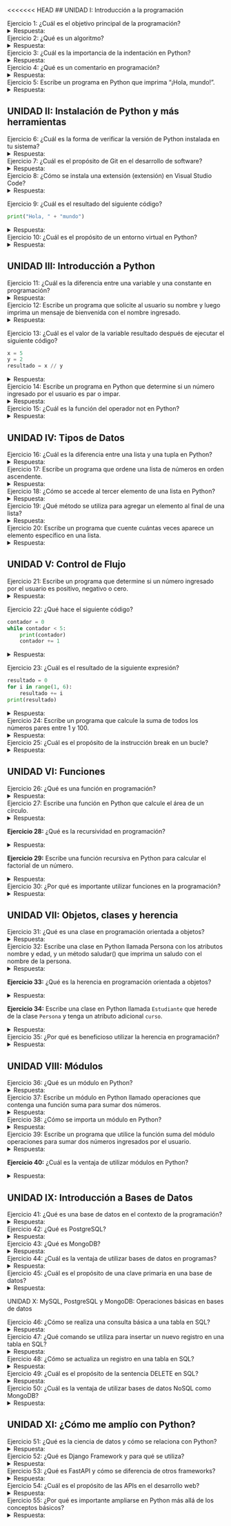 <<<<<<< HEAD
## UNIDAD I: Introducción a la programación

Ejercicio 1:
¿Cuál es el objetivo principal de la programación?
<details>
<summary>Respuesta:</summary>
El objetivo principal de la programación es resolver problemas y automatizar tareas utilizando un lenguaje de programación.
</details>

Ejercicio 2:
¿Qué es un algoritmo?
<details>
<summary>Respuesta:</summary>
Un algoritmo es un conjunto de instrucciones ordenadas y precisas que describen cómo realizar una tarea o resolver un problema.
</details>

Ejercicio 3:
¿Cuál es la importancia de la indentación en Python?
<details>
<summary>Respuesta:</summary>
La indentación en Python es importante porque define el bloque de código perteneciente a una estructura, como un bucle o una función. Python utiliza la indentación en lugar de llaves u otros caracteres para delimitar bloques de código.
</details>

Ejercicio 4:
¿Qué es un comentario en programación?
<details>
<summary>Respuesta:</summary>
Un comentario en programación es un texto explicativo que se agrega en el código para hacerlo más comprensible. Los comentarios son ignorados por el intérprete y son útiles para documentar el código.
</details>

Ejercicio 5:
Escribe un programa en Python que imprima "¡Hola, mundo!".
<details>
<summary>Respuesta:</summary>
```python
print("¡Hola, mundo!")
```
</details>

## UNIDAD II: Instalación de Python y más herramientas

Ejercicio 6:
¿Cuál es la forma de verificar la versión de Python instalada en tu sistema?
<details>
<summary>Respuesta:</summary>
Ejecutando el comando `python --version` en la línea de comandos.
</details>

Ejercicio 7:
¿Cuál es el propósito de Git en el desarrollo de software?
<details>
<summary>Respuesta:</summary>
Git es un sistema de control de versiones que permite rastrear cambios en el código, colaborar con otros desarrolladores y mantener un historial completo de modificaciones en un proyecto.
</details>

Ejercicio 8:
¿Cómo se instala una extensión (extensión) en Visual Studio Code?
<details>
<summary>Respuesta:</summary>
En Visual Studio Code, puedes instalar extensiones desde la barra lateral izquierda, haciendo clic en el ícono de extensiones (cuatro cuadros) y buscando la extensión que deseas instalar.
</details>

Ejercicio 9:
¿Cuál es el resultado del siguiente código?

```python
print("Hola, " + "mundo")
```
<details>
<summary>Respuesta:</summary>
El resultado es la cadena "Hola, mundo" al concatenar las dos cadenas.
</details>

Ejercicio 10:
¿Cuál es el propósito de un entorno virtual en Python?
<details>
<summary>Respuesta:</summary>
Un entorno virtual en Python permite aislar y gestionar las dependencias y paquetes utilizados en un proyecto específico, evitando conflictos con otros proyectos y asegurando un entorno limpio y controlado.
</details>

## UNIDAD III: Introducción a Python

Ejercicio 11:
¿Cuál es la diferencia entre una variable y una constante en programación?
<details>
<summary>Respuesta:</summary>
Una variable puede cambiar su valor a lo largo del programa, mientras que una constante mantiene su valor constante durante la ejecución.
</details>

Ejercicio 12:
Escribe un programa que solicite al usuario su nombre y luego imprima un mensaje de bienvenida con el nombre ingresado.
<details>
<summary>Respuesta:</summary>
```python
nombre = input("Ingresa tu nombre: ")
print("¡Bienvenido,", nombre, "!")
```
</details>

Ejercicio 13:
¿Cuál es el valor de la variable resultado después de ejecutar el siguiente código?

```python
x = 5
y = 2
resultado = x // y
```
<details>
<summary>Respuesta:</summary>
El valor de la variable `resultado` será 2, ya que `//` realiza la división entera de 5 entre 2.
</details>

Ejercicio 14:
Escribe un programa en Python que determine si un número ingresado por el usuario es par o impar.
<details>
<summary>Respuesta:</summary>
```python
numero = int(input("Ingresa un número: "))
if numero % 2 == 0:
    print("El número es par.")
else:
    print("El número es impar.")
```
</details>

Ejercicio 15:
¿Cuál es la función del operador not en Python?
<details>
<summary>Respuesta:</summary>
El operador `not` se utiliza para negar una expresión booleana. Si la expresión es verdadera, `not` la convierte en falsa, y viceversa.
</details>

## UNIDAD IV: Tipos de Datos

Ejercicio 16:
¿Cuál es la diferencia entre una lista y una tupla en Python?
<details>
<summary>Respuesta:</summary>
La principal diferencia es que las listas son mutables (pueden cambiar) y las tuplas son inmutables (no pueden cambiar). En otras palabras, puedes agregar, eliminar y modificar elementos en una lista, pero no en una tupla.
</details>

Ejercicio 17:
Escribe un programa que ordene una lista de números en orden ascendente.
<details>
<summary>Respuesta:</summary>
```python
numeros = [4, 1, 6, 3, 2]
numeros.sort()
print(numeros)
```
</details>

Ejercicio 18:
¿Cómo se accede al tercer elemento de una lista en Python?
<details>
<summary>Respuesta:</summary>
Utilizando el índice `2`. Por ejemplo, si la lista se llama `mi_lista`, puedes acceder al tercer elemento con `mi_lista[2]`.
</details>

Ejercicio 19:
¿Qué método se utiliza para agregar un elemento al final de una lista?
<details>
<summary>Respuesta:</summary>
El método utilizado es `append()`. Por ejemplo, `mi_lista.append(7)` agrega el número 7 al final de la lista.
</details>

Ejercicio 20:
Escribe un programa que cuente cuántas veces aparece un elemento específico en una lista.
<details>
<summary>Respuesta:</summary>
```python
mi_lista = [2, 4, 6, 4, 8, 4, 10]
elemento = 4
contador = mi_lista.count(elemento)
print("El elemento", elemento, "aparece", contador, "veces.")
```
</details>

## UNIDAD V: Control de Flujo

Ejercicio 21:
Escribe un programa que determine si un número ingresado por el usuario es positivo, negativo o cero.
<details>
<summary>Respuesta:</summary>
```python
numero = int(input("Ingresa un número: "))
if numero > 0:
    print("El número es positivo.")
elif numero < 0:
    print("El número es negativo.")
else:
    print("El número es cero.")
```
</details>

Ejercicio 22:
¿Qué hace el siguiente código?

```python
contador = 0
while contador < 5:
    print(contador)
    contador += 1
```
<details>
<summary>Respuesta:</summary>
El código imprime los números del 0 al 4 en líneas separadas utilizando un bucle `while`.
</details>

Ejercicio 23:
¿Cuál es el resultado de la siguiente expresión?

```python
resultado = 0
for i in range(1, 6):
    resultado += i
print(resultado)
```
<details>
<summary>Respuesta:</summary>
El resultado es 15, ya que se suma los números del 1 al 5 en el bucle `for`.
</details>

Ejercicio 24:
Escribe un programa que calcule la suma de todos los números pares entre 1 y 100.
<details>
<summary>Respuesta:</summary>
```python
suma = 0
for i in range(2, 101, 2):
    suma += i
print("La suma de los números pares entre 1 y 100 es:", suma)
```
</details>

Ejercicio 25:
¿Cuál es el propósito de la instrucción break en un bucle?
<details>
<summary>Respuesta:</summary>
La instrucción `break` se utiliza para salir inmediatamente de un bucle, interrumpiendo su ejecución antes de que termine naturalmente.
</details>

## UNIDAD VI: Funciones

Ejercicio 26:
¿Qué es una función en programación?
<details>
<summary>Respuesta:</summary>
Una función es un bloque de código reutilizable que realiza una tarea específica. Puede recibir argumentos, ejecutar instrucciones y devolver un valor.
</details>

Ejercicio 27:
Escribe una función en Python que calcule el área de un círculo.
<details>
<summary>Respuesta:</summary>
```python
import math

def area_circulo(radio):
return math.pi * radio ** 2
```
</details>

**Ejercicio 28:**
¿Qué es la recursividad en programación?

<details>
<summary>Respuesta:</summary>
La recursividad es una técnica donde una función se llama a sí misma para resolver un problema. Es útil para resolver problemas que se pueden descomponer en subproblemas similares.
</details>

**Ejercicio 29:**
Escribe una función recursiva en Python para calcular el factorial de un número.

<details>
<summary>Respuesta:</summary>
```python
def factorial(n):
    if n == 0:
        return 1
    else:
        return n * factorial(n - 1)
```
</details>

Ejercicio 30:
¿Por qué es importante utilizar funciones en la programación?
<details>
<summary>Respuesta:</summary>
Las funciones permiten dividir el código en bloques más pequeños y manejables, lo que facilita la reutilización, la depuración y la comprensión del código. Además, promueven la modularidad y el diseño limpio.
</details>

## UNIDAD VII: Objetos, clases y herencia

Ejercicio 31:
¿Qué es una clase en programación orientada a objetos?
<details>
<summary>Respuesta:</summary>
Una clase es un plano o plantilla para crear objetos en programación orientada a objetos. Define las propiedades (atributos) y comportamientos (métodos) que tendrán los objetos creados a partir de ella.
</details>

Ejercicio 32:
Escribe una clase en Python llamada Persona con los atributos nombre y edad, y un método saludar() que imprima un saludo con el nombre de la persona.
<details>
<summary>Respuesta:</summary>
```python
class Persona:
    def __init__(self, nombre, edad):
        self.nombre = nombre
        self.edad = edad
```
```python
def saludar(self):
    print("¡Hola, soy", self.nombre, "y tengo", self.edad, "años!")
```
</details>

**Ejercicio 33:**
¿Qué es la herencia en programación orientada a objetos?

<details>
<summary>Respuesta:</summary>
La herencia es un concepto en el que una clase (subclase) puede heredar atributos y métodos de otra clase (superclase). Permite reutilizar y extender el código de una clase existente para crear una nueva clase.
</details>

**Ejercicio 34:**
Escribe una clase en Python llamada `Estudiante` que herede de la clase `Persona` y tenga un atributo adicional `curso`.

<details>
<summary>Respuesta:</summary>
```python
class Estudiante(Persona):
    def __init__(self, nombre, edad, curso):
        super().__init__(nombre, edad)
        self.curso = curso
```
</details>

Ejercicio 35:
¿Por qué es beneficioso utilizar la herencia en programación?
<details>
<summary>Respuesta:</summary>
La herencia permite reutilizar código, promover la coherencia y facilitar la actualización y mantenimiento. También permite crear jerarquías de clases para modelar relaciones entre objetos del mundo real.
</details>

## UNIDAD VIII: Módulos

Ejercicio 36:
¿Qué es un módulo en Python?
<details>
<summary>Respuesta:</summary>
Un módulo en Python es un archivo que contiene definiciones y declaraciones de variables, funciones y clases. Permite organizar y reutilizar el código en diferentes programas.
</details>

Ejercicio 37:
Escribe un módulo en Python llamado operaciones que contenga una función suma para sumar dos números.
<details>
<summary>Respuesta:</summary>
Archivo `operaciones.py`:
```python
def suma(a, b):
    return a + b
```
</details>

Ejercicio 38:
¿Cómo se importa un módulo en Python?
<details>
<summary>Respuesta:</summary>
Se importa utilizando la palabra clave `import`, seguida del nombre del módulo. Por ejemplo, `import operaciones` importaría el módulo `operaciones`.
</details>

Ejercicio 39:
Escribe un programa que utilice la función suma del módulo operaciones para sumar dos números ingresados por el usuario.
<details>
<summary>Respuesta:</summary>

```python
import operaciones

num1 = float(input("Ingresa el primer número: "))
num2 = float(input("Ingresa el segundo número: "))
resultado = operaciones.suma(num1, num2)
print("La suma es:", resultado)
```
</details>

**Ejercicio 40:**
¿Cuál es la ventaja de utilizar módulos en Python?

<details>
<summary>Respuesta:</summary>
Los módulos permiten la modularidad, la reutilización de código y la organización efectiva del código en componentes separados. También facilitan la colaboración y la mantenibilidad.
</details>

## UNIDAD IX: Introducción a Bases de Datos

Ejercicio 41:
¿Qué es una base de datos en el contexto de la programación?
<details>
<summary>Respuesta:</summary>
Una base de datos es un sistema organizado para almacenar, administrar y recuperar información de manera eficiente. Se utiliza para almacenar datos estructurados de manera persistente.
</details>

Ejercicio 42:
¿Qué es PostgreSQL?
<details>
<summary>Respuesta:</summary>
PostgreSQL es un sistema de gestión de bases de datos relacional de código abierto y potente. Es conocido por su capacidad de manejar cargas de trabajo complejas y por sus características avanzadas.
</details>

Ejercicio 43:
¿Qué es MongoDB?
<details>
<summary>Respuesta:</summary>
MongoDB es una base de datos NoSQL orientada a documentos. Almacena los datos en documentos JSON flexibles en lugar de en tablas tradicionales, lo que permite una gran flexibilidad y escalabilidad.
</details>

Ejercicio 44:
¿Cuál es la ventaja de utilizar bases de datos en programas?
<details>
<summary>Respuesta:</summary>
Las bases de datos permiten almacenar y administrar grandes cantidades de datos de manera estructurada y eficiente. Esto facilita el acceso y la manipulación de datos en aplicaciones.
</details>

Ejercicio 45:
¿Cuál es el propósito de una clave primaria en una base de datos?
<details>
<summary>Respuesta:</summary>
Una clave primaria es un campo único en una tabla que se utiliza para identificar de manera única cada registro en la tabla. Se utiliza como referencia para relacionar tablas y mantener la integridad de los datos.
</details>
UNIDAD X: MySQL, PostgreSQL y MongoDB: Operaciones básicas en bases de datos

Ejercicio 46:
¿Cómo se realiza una consulta básica a una tabla en SQL?
<details>
<summary>Respuesta:</summary>
Utilizando la sentencia `SELECT`. Por ejemplo, `SELECT * FROM tabla` recuperará todos los registros de la tabla.
</details>

Ejercicio 47:
¿Qué comando se utiliza para insertar un nuevo registro en una tabla en SQL?
<details>
<summary>Respuesta:</summary>
El comando utilizado es `INSERT INTO`. Por ejemplo, `INSERT INTO tabla (columna1, columna2) VALUES (valor1, valor2)` insertará un nuevo registro en la tabla.
</details>

Ejercicio 48:
¿Cómo se actualiza un registro en una tabla en SQL?
<details>
<summary>Respuesta:</summary>
Utilizando el comando `UPDATE`. Por ejemplo, `UPDATE tabla SET columna = valor WHERE condicion` actualizará los registros que cumplan con la condición.
</details>

Ejercicio 49:
¿Cuál es el propósito de la sentencia DELETE en SQL?
<details>
<summary>Respuesta:</summary>
La sentencia `DELETE` se utiliza para eliminar uno o varios registros de una tabla. Por ejemplo, `DELETE FROM tabla WHERE condicion` eliminará los registros que cumplan con la condición.
</details>

Ejercicio 50:
¿Cuál es la ventaja de utilizar bases de datos NoSQL como MongoDB?
<details>
<summary>Respuesta:</summary>
Las bases de datos NoSQL, como MongoDB, son flexibles y escalables, lo que las hace ideales para manejar grandes cantidades de datos no estructurados o semiestructurados. Son adecuadas para aplicaciones web y móviles modernas.
</details>

## UNIDAD XI: ¿Cómo me amplío con Python?

Ejercicio 51:
¿Qué es la ciencia de datos y cómo se relaciona con Python?
<details>
<summary>Respuesta:</summary>
La ciencia de datos es el proceso de extracción, transformación y análisis de datos para obtener conocimientos y tomar decisiones informadas. Python es ampliamente utilizado en la ciencia de datos debido a su amplio ecosistema de bibliotecas y herramientas.
</details>

Ejercicio 52:
¿Qué es Django Framework y para qué se utiliza?
<details>
<summary>Respuesta:</summary>
Django es un framework web de alto nivel en Python que facilita la creación de aplicaciones web robustas y escalables. Se utiliza para construir sitios web y aplicaciones con características como autenticación, seguridad y manejo de bases de datos.
</details>

Ejercicio 53:
¿Qué es FastAPI y cómo se diferencia de otros frameworks?
<details>
<summary>Respuesta:</summary>
FastAPI es un framework web moderno y de alto rendimiento para construir APIs en Python. Se destaca por su velocidad, facilidad de uso y generación automática de documentación interactiva. Utiliza anotaciones de tipo para validar datos y reducir errores.
</details>

Ejercicio 54:
¿Cuál es el propósito de las APIs en el desarrollo web?
<details>
<summary>Respuesta:</summary>
Las APIs (Interfaces de Programación de Aplicaciones) se utilizan para permitir la comunicación y la integración entre diferentes aplicaciones y sistemas. Facilitan el intercambio de datos y funcionalidades entre aplicaciones.
</details>

Ejercicio 55:
¿Por qué es importante ampliarse en Python más allá de los conceptos básicos?
<details>
<summary>Respuesta:</summary>
Ampliarse en Python permite abordar proyectos más complejos y desafiantes, como desarrollo web, análisis de datos, automatización, inteligencia artificial y más. Además, mejora las habilidades y la versatilidad como programador.
=======
## UNIDAD I: Introducción a la programación

Ejercicio 1:
¿Cuál es el objetivo principal de la programación?
<details>
<summary>Respuesta:</summary>
El objetivo principal de la programación es resolver problemas y automatizar tareas utilizando un lenguaje de programación.
</details>

Ejercicio 2:
¿Qué es un algoritmo?
<details>
<summary>Respuesta:</summary>
Un algoritmo es un conjunto de instrucciones ordenadas y precisas que describen cómo realizar una tarea o resolver un problema.
</details>

Ejercicio 3:
¿Cuál es la importancia de la indentación en Python?
<details>
<summary>Respuesta:</summary>
La indentación en Python es importante porque define el bloque de código perteneciente a una estructura, como un bucle o una función. Python utiliza la indentación en lugar de llaves u otros caracteres para delimitar bloques de código.
</details>

Ejercicio 4:
¿Qué es un comentario en programación?
<details>
<summary>Respuesta:</summary>
Un comentario en programación es un texto explicativo que se agrega en el código para hacerlo más comprensible. Los comentarios son ignorados por el intérprete y son útiles para documentar el código.
</details>

Ejercicio 5:
Escribe un programa en Python que imprima "¡Hola, mundo!".
<details>
<summary>Respuesta:</summary>
```python
print("¡Hola, mundo!")
```
</details>

## UNIDAD II: Instalación de Python y más herramientas

Ejercicio 6:
¿Cuál es la forma de verificar la versión de Python instalada en tu sistema?
<details>
<summary>Respuesta:</summary>
Ejecutando el comando `python --version` en la línea de comandos.
</details>

Ejercicio 7:
¿Cuál es el propósito de Git en el desarrollo de software?
<details>
<summary>Respuesta:</summary>
Git es un sistema de control de versiones que permite rastrear cambios en el código, colaborar con otros desarrolladores y mantener un historial completo de modificaciones en un proyecto.
</details>

Ejercicio 8:
¿Cómo se instala una extensión (extensión) en Visual Studio Code?
<details>
<summary>Respuesta:</summary>
En Visual Studio Code, puedes instalar extensiones desde la barra lateral izquierda, haciendo clic en el ícono de extensiones (cuatro cuadros) y buscando la extensión que deseas instalar.
</details>

Ejercicio 9:
¿Cuál es el resultado del siguiente código?

```python
print("Hola, " + "mundo")
```
<details>
<summary>Respuesta:</summary>
El resultado es la cadena "Hola, mundo" al concatenar las dos cadenas.
</details>

Ejercicio 10:
¿Cuál es el propósito de un entorno virtual en Python?
<details>
<summary>Respuesta:</summary>
Un entorno virtual en Python permite aislar y gestionar las dependencias y paquetes utilizados en un proyecto específico, evitando conflictos con otros proyectos y asegurando un entorno limpio y controlado.
</details>

## UNIDAD III: Introducción a Python

Ejercicio 11:
¿Cuál es la diferencia entre una variable y una constante en programación?
<details>
<summary>Respuesta:</summary>
Una variable puede cambiar su valor a lo largo del programa, mientras que una constante mantiene su valor constante durante la ejecución.
</details>

Ejercicio 12:
Escribe un programa que solicite al usuario su nombre y luego imprima un mensaje de bienvenida con el nombre ingresado.
<details>
<summary>Respuesta:</summary>
```python
nombre = input("Ingresa tu nombre: ")
print("¡Bienvenido,", nombre, "!")
```
</details>

Ejercicio 13:
¿Cuál es el valor de la variable resultado después de ejecutar el siguiente código?

```python
x = 5
y = 2
resultado = x // y
```
<details>
<summary>Respuesta:</summary>
El valor de la variable `resultado` será 2, ya que `//` realiza la división entera de 5 entre 2.
</details>

Ejercicio 14:
Escribe un programa en Python que determine si un número ingresado por el usuario es par o impar.
<details>
<summary>Respuesta:</summary>
```python
numero = int(input("Ingresa un número: "))
if numero % 2 == 0:
    print("El número es par.")
else:
    print("El número es impar.")
```
</details>

Ejercicio 15:
¿Cuál es la función del operador not en Python?
<details>
<summary>Respuesta:</summary>
El operador `not` se utiliza para negar una expresión booleana. Si la expresión es verdadera, `not` la convierte en falsa, y viceversa.
</details>

## UNIDAD IV: Tipos de Datos

Ejercicio 16:
¿Cuál es la diferencia entre una lista y una tupla en Python?
<details>
<summary>Respuesta:</summary>
La principal diferencia es que las listas son mutables (pueden cambiar) y las tuplas son inmutables (no pueden cambiar). En otras palabras, puedes agregar, eliminar y modificar elementos en una lista, pero no en una tupla.
</details>

Ejercicio 17:
Escribe un programa que ordene una lista de números en orden ascendente.
<details>
<summary>Respuesta:</summary>
```python
numeros = [4, 1, 6, 3, 2]
numeros.sort()
print(numeros)
```
</details>

Ejercicio 18:
¿Cómo se accede al tercer elemento de una lista en Python?
<details>
<summary>Respuesta:</summary>
Utilizando el índice `2`. Por ejemplo, si la lista se llama `mi_lista`, puedes acceder al tercer elemento con `mi_lista[2]`.
</details>

Ejercicio 19:
¿Qué método se utiliza para agregar un elemento al final de una lista?
<details>
<summary>Respuesta:</summary>
El método utilizado es `append()`. Por ejemplo, `mi_lista.append(7)` agrega el número 7 al final de la lista.
</details>

Ejercicio 20:
Escribe un programa que cuente cuántas veces aparece un elemento específico en una lista.
<details>
<summary>Respuesta:</summary>
```python
mi_lista = [2, 4, 6, 4, 8, 4, 10]
elemento = 4
contador = mi_lista.count(elemento)
print("El elemento", elemento, "aparece", contador, "veces.")
```
</details>

## UNIDAD V: Control de Flujo

Ejercicio 21:
Escribe un programa que determine si un número ingresado por el usuario es positivo, negativo o cero.
<details>
<summary>Respuesta:</summary>
```python
numero = int(input("Ingresa un número: "))
if numero > 0:
    print("El número es positivo.")
elif numero < 0:
    print("El número es negativo.")
else:
    print("El número es cero.")
```
</details>

Ejercicio 22:
¿Qué hace el siguiente código?

```python
contador = 0
while contador < 5:
    print(contador)
    contador += 1
```
<details>
<summary>Respuesta:</summary>
El código imprime los números del 0 al 4 en líneas separadas utilizando un bucle `while`.
</details>

Ejercicio 23:
¿Cuál es el resultado de la siguiente expresión?

```python
resultado = 0
for i in range(1, 6):
    resultado += i
print(resultado)
```
<details>
<summary>Respuesta:</summary>
El resultado es 15, ya que se suma los números del 1 al 5 en el bucle `for`.
</details>

Ejercicio 24:
Escribe un programa que calcule la suma de todos los números pares entre 1 y 100.
<details>
<summary>Respuesta:</summary>
```python
suma = 0
for i in range(2, 101, 2):
    suma += i
print("La suma de los números pares entre 1 y 100 es:", suma)
```
</details>

Ejercicio 25:
¿Cuál es el propósito de la instrucción break en un bucle?
<details>
<summary>Respuesta:</summary>
La instrucción `break` se utiliza para salir inmediatamente de un bucle, interrumpiendo su ejecución antes de que termine naturalmente.
</details>

## UNIDAD VI: Funciones

Ejercicio 26:
¿Qué es una función en programación?
<details>
<summary>Respuesta:</summary>
Una función es un bloque de código reutilizable que realiza una tarea específica. Puede recibir argumentos, ejecutar instrucciones y devolver un valor.
</details>

Ejercicio 27:
Escribe una función en Python que calcule el área de un círculo.
<details>
<summary>Respuesta:</summary>
```python
import math

def area_circulo(radio):
return math.pi * radio ** 2
```
</details>

**Ejercicio 28:**
¿Qué es la recursividad en programación?

<details>
<summary>Respuesta:</summary>
La recursividad es una técnica donde una función se llama a sí misma para resolver un problema. Es útil para resolver problemas que se pueden descomponer en subproblemas similares.
</details>

**Ejercicio 29:**
Escribe una función recursiva en Python para calcular el factorial de un número.

<details>
<summary>Respuesta:</summary>
```python
def factorial(n):
    if n == 0:
        return 1
    else:
        return n * factorial(n - 1)
```
</details>

Ejercicio 30:
¿Por qué es importante utilizar funciones en la programación?
<details>
<summary>Respuesta:</summary>
Las funciones permiten dividir el código en bloques más pequeños y manejables, lo que facilita la reutilización, la depuración y la comprensión del código. Además, promueven la modularidad y el diseño limpio.
</details>

## UNIDAD VII: Objetos, clases y herencia

Ejercicio 31:
¿Qué es una clase en programación orientada a objetos?
<details>
<summary>Respuesta:</summary>
Una clase es un plano o plantilla para crear objetos en programación orientada a objetos. Define las propiedades (atributos) y comportamientos (métodos) que tendrán los objetos creados a partir de ella.
</details>

Ejercicio 32:
Escribe una clase en Python llamada Persona con los atributos nombre y edad, y un método saludar() que imprima un saludo con el nombre de la persona.
<details>
<summary>Respuesta:</summary>
```python
class Persona:
    def __init__(self, nombre, edad):
        self.nombre = nombre
        self.edad = edad
```
```python
def saludar(self):
    print("¡Hola, soy", self.nombre, "y tengo", self.edad, "años!")
```
</details>

**Ejercicio 33:**
¿Qué es la herencia en programación orientada a objetos?

<details>
<summary>Respuesta:</summary>
La herencia es un concepto en el que una clase (subclase) puede heredar atributos y métodos de otra clase (superclase). Permite reutilizar y extender el código de una clase existente para crear una nueva clase.
</details>

**Ejercicio 34:**
Escribe una clase en Python llamada `Estudiante` que herede de la clase `Persona` y tenga un atributo adicional `curso`.

<details>
<summary>Respuesta:</summary>
```python
class Estudiante(Persona):
    def __init__(self, nombre, edad, curso):
        super().__init__(nombre, edad)
        self.curso = curso
```
</details>

Ejercicio 35:
¿Por qué es beneficioso utilizar la herencia en programación?
<details>
<summary>Respuesta:</summary>
La herencia permite reutilizar código, promover la coherencia y facilitar la actualización y mantenimiento. También permite crear jerarquías de clases para modelar relaciones entre objetos del mundo real.
</details>

## UNIDAD VIII: Módulos

Ejercicio 36:
¿Qué es un módulo en Python?
<details>
<summary>Respuesta:</summary>
Un módulo en Python es un archivo que contiene definiciones y declaraciones de variables, funciones y clases. Permite organizar y reutilizar el código en diferentes programas.
</details>

Ejercicio 37:
Escribe un módulo en Python llamado operaciones que contenga una función suma para sumar dos números.
<details>
<summary>Respuesta:</summary>
Archivo `operaciones.py`:
```python
def suma(a, b):
    return a + b
```
</details>

Ejercicio 38:
¿Cómo se importa un módulo en Python?
<details>
<summary>Respuesta:</summary>
Se importa utilizando la palabra clave `import`, seguida del nombre del módulo. Por ejemplo, `import operaciones` importaría el módulo `operaciones`.
</details>

Ejercicio 39:
Escribe un programa que utilice la función suma del módulo operaciones para sumar dos números ingresados por el usuario.
<details>
<summary>Respuesta:</summary>

```python
import operaciones

num1 = float(input("Ingresa el primer número: "))
num2 = float(input("Ingresa el segundo número: "))
resultado = operaciones.suma(num1, num2)
print("La suma es:", resultado)
```
</details>

**Ejercicio 40:**
¿Cuál es la ventaja de utilizar módulos en Python?

<details>
<summary>Respuesta:</summary>
Los módulos permiten la modularidad, la reutilización de código y la organización efectiva del código en componentes separados. También facilitan la colaboración y la mantenibilidad.
</details>

## UNIDAD IX: Introducción a Bases de Datos

Ejercicio 41:
¿Qué es una base de datos en el contexto de la programación?
<details>
<summary>Respuesta:</summary>
Una base de datos es un sistema organizado para almacenar, administrar y recuperar información de manera eficiente. Se utiliza para almacenar datos estructurados de manera persistente.
</details>

Ejercicio 42:
¿Qué es PostgreSQL?
<details>
<summary>Respuesta:</summary>
PostgreSQL es un sistema de gestión de bases de datos relacional de código abierto y potente. Es conocido por su capacidad de manejar cargas de trabajo complejas y por sus características avanzadas.
</details>

Ejercicio 43:
¿Qué es MongoDB?
<details>
<summary>Respuesta:</summary>
MongoDB es una base de datos NoSQL orientada a documentos. Almacena los datos en documentos JSON flexibles en lugar de en tablas tradicionales, lo que permite una gran flexibilidad y escalabilidad.
</details>

Ejercicio 44:
¿Cuál es la ventaja de utilizar bases de datos en programas?
<details>
<summary>Respuesta:</summary>
Las bases de datos permiten almacenar y administrar grandes cantidades de datos de manera estructurada y eficiente. Esto facilita el acceso y la manipulación de datos en aplicaciones.
</details>

Ejercicio 45:
¿Cuál es el propósito de una clave primaria en una base de datos?
<details>
<summary>Respuesta:</summary>
Una clave primaria es un campo único en una tabla que se utiliza para identificar de manera única cada registro en la tabla. Se utiliza como referencia para relacionar tablas y mantener la integridad de los datos.
</details>
UNIDAD X: MySQL, PostgreSQL y MongoDB: Operaciones básicas en bases de datos

Ejercicio 46:
¿Cómo se realiza una consulta básica a una tabla en SQL?
<details>
<summary>Respuesta:</summary>
Utilizando la sentencia `SELECT`. Por ejemplo, `SELECT * FROM tabla` recuperará todos los registros de la tabla.
</details>

Ejercicio 47:
¿Qué comando se utiliza para insertar un nuevo registro en una tabla en SQL?
<details>
<summary>Respuesta:</summary>
El comando utilizado es `INSERT INTO`. Por ejemplo, `INSERT INTO tabla (columna1, columna2) VALUES (valor1, valor2)` insertará un nuevo registro en la tabla.
</details>

Ejercicio 48:
¿Cómo se actualiza un registro en una tabla en SQL?
<details>
<summary>Respuesta:</summary>
Utilizando el comando `UPDATE`. Por ejemplo, `UPDATE tabla SET columna = valor WHERE condicion` actualizará los registros que cumplan con la condición.
</details>

Ejercicio 49:
¿Cuál es el propósito de la sentencia DELETE en SQL?
<details>
<summary>Respuesta:</summary>
La sentencia `DELETE` se utiliza para eliminar uno o varios registros de una tabla. Por ejemplo, `DELETE FROM tabla WHERE condicion` eliminará los registros que cumplan con la condición.
</details>

Ejercicio 50:
¿Cuál es la ventaja de utilizar bases de datos NoSQL como MongoDB?
<details>
<summary>Respuesta:</summary>
Las bases de datos NoSQL, como MongoDB, son flexibles y escalables, lo que las hace ideales para manejar grandes cantidades de datos no estructurados o semiestructurados. Son adecuadas para aplicaciones web y móviles modernas.
</details>

## UNIDAD XI: ¿Cómo me amplío con Python?

Ejercicio 51:
¿Qué es la ciencia de datos y cómo se relaciona con Python?
<details>
<summary>Respuesta:</summary>
La ciencia de datos es el proceso de extracción, transformación y análisis de datos para obtener conocimientos y tomar decisiones informadas. Python es ampliamente utilizado en la ciencia de datos debido a su amplio ecosistema de bibliotecas y herramientas.
</details>

Ejercicio 52:
¿Qué es Django Framework y para qué se utiliza?
<details>
<summary>Respuesta:</summary>
Django es un framework web de alto nivel en Python que facilita la creación de aplicaciones web robustas y escalables. Se utiliza para construir sitios web y aplicaciones con características como autenticación, seguridad y manejo de bases de datos.
</details>

Ejercicio 53:
¿Qué es FastAPI y cómo se diferencia de otros frameworks?
<details>
<summary>Respuesta:</summary>
FastAPI es un framework web moderno y de alto rendimiento para construir APIs en Python. Se destaca por su velocidad, facilidad de uso y generación automática de documentación interactiva. Utiliza anotaciones de tipo para validar datos y reducir errores.
</details>

Ejercicio 54:
¿Cuál es el propósito de las APIs en el desarrollo web?
<details>
<summary>Respuesta:</summary>
Las APIs (Interfaces de Programación de Aplicaciones) se utilizan para permitir la comunicación y la integración entre diferentes aplicaciones y sistemas. Facilitan el intercambio de datos y funcionalidades entre aplicaciones.
</details>

Ejercicio 55:
¿Por qué es importante ampliarse en Python más allá de los conceptos básicos?
<details>
<summary>Respuesta:</summary>
Ampliarse en Python permite abordar proyectos más complejos y desafiantes, como desarrollo web, análisis de datos, automatización, inteligencia artificial y más. Además, mejora las habilidades y la versatilidad como programador.
>>>>>>> e8ed08b1a5bbe1e369719187cfc4de7f7e2a41a9
</details>